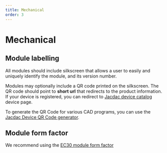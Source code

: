 ```yaml
---
title: Mechanical
order: 3
---
```


# Mechanical

## Module labelling

All modules should include silkscreen that allows a user to easily and uniquely identify the module, and its version number.

Modules may optionally include a QR code printed on the silkscreen. The QR code should point to **short url** that redirects to the product information. If your device is registered, you can redirect to [Jacdac device catalog](/devices/) device page.

To generate the QR Code for various CAD programs, you can use the [Jacdac Device QR Code generator](/tools/device-qr-code/).

## Module form factor

We recommend using the [EC30 module form factor](../ec30)